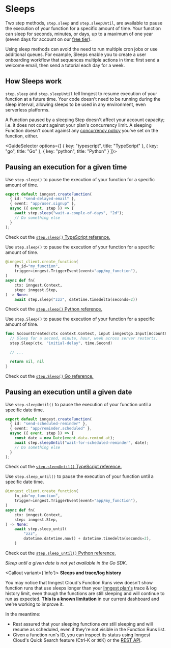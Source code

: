 

# Sleeps

Two step methods, `step.sleep` and `step.sleepUntil`, are available to pause the execution of your function for a specific amount of time. Your function can sleep for seconds, minutes, or days, up to a maximum of one year (seven days for account on our [free tier](/pricing?ref=docs-sleeps)).

Using sleep methods can avoid the need to run multiple cron jobs or use additional queues. For example, Sleeps enable you to create a user onboarding workflow that sequences multiple actions in time: first send a welcome email, then send a tutorial each day for a week.

## How Sleeps work

`step.sleep` and `step.sleepUntil` tell Inngest to resume execution of your function at a future time. Your code doesn't need to be running during the sleep interval, allowing sleeps to be used in any environment, even serverless platforms.

A Function paused by a sleeping Step doesn't affect your account capacity; i.e. it does not count against your plan's concurrency limit. A sleeping Function doesn't count against any [concurrency policy](/docs/guides/concurrency) you've set on the function, either.


<GuideSelector
  options={[
    { key: "typescript", title: "TypeScript" },
    { key: "go", title: "Go" },
    { key: "python", title: "Python" }
  ]}>


## Pausing an execution for a given time


<GuideSection show="typescript">

  Use `step.sleep()` to pause the execution of your function for a specific amount of time.


```ts
export default inngest.createFunction(
  { id: "send-delayed-email" },
  { event: "app/user.signup" },
  async ({ event, step }) => {
    await step.sleep("wait-a-couple-of-days", "2d");
    // Do something else
  }
);
```


Check out the [`step.sleep()` TypeScript reference.](/docs/reference/functions/step-sleep)

</GuideSection>

<GuideSection show="python">

  Use `step.sleep()` to pause the execution of your function for a specific amount of time.

  ```py
  @inngest_client.create_function(
      fn_id="my_function",
      trigger=inngest.TriggerEvent(event="app/my_function"),
  )
  async def fn(
      ctx: inngest.Context,
      step: inngest.Step,
  ) -> None:
      await step.sleep("zzz", datetime.timedelta(seconds=2))
  ```

Check out the [`step.sleep()` Python reference.](/docs/reference/python/steps/sleep)

</GuideSection>

<GuideSection show="go">

  Use `step.Sleep()` to pause the execution of your function for a specific amount of time.

  ```go
  func AccountCreated(ctx context.Context, input inngestgo.Input[AccountCreatedEvent]) (any, error) {
    // Sleep for a second, minute, hour, week across server restarts.
    step.Sleep(ctx, "initial-delay", time.Second)

    // ...

    return nil, nil
  }
  ```

  Check out the [`step.Sleep()` Go reference.](https://pkg.go.dev/github.com/inngest/inngestgo@v0.9.0/step#Sleep)

</GuideSection>


## Pausing an execution until a given date


<GuideSection show="typescript">

Use `step.sleepUntil()` to pause the execution of your function until a specific date time.


```ts
export default inngest.createFunction(
  { id: "send-scheduled-reminder" },
  { event: "app/reminder.scheduled" },
  async ({ event, step }) => {
    const date = new Date(event.data.remind_at);
    await step.sleepUntil("wait-for-scheduled-reminder", date);
    // Do something else
  }
);
```


Check out the [`step.sleepUntil()` TypeScript reference.](/docs/reference/functions/step-sleep-until)

</GuideSection>

<GuideSection show="python">

  Use `step.sleep_until()` to pause the execution of your function until a specific date time.

```py
@inngest_client.create_function(
    fn_id="my_function",
    trigger=inngest.TriggerEvent(event="app/my_function"),
)
async def fn(
    ctx: inngest.Context,
    step: inngest.Step,
) -> None:
    await step.sleep_until(
        "zzz",
        datetime.datetime.now() + datetime.timedelta(seconds=2),
    )
```
Check out the [`step.sleep_until()` Python reference.](/docs/reference/python/steps/sleep-until)

</GuideSection>

<GuideSection show="go">

  _Sleep until a given date is not yet available in the Go SDK._

</GuideSection>

</GuideSelector>

<Callout variant={'info'}>
  **Sleeps and trace/log history**

  You may notice that Inngest Cloud's Function Runs view doesn't show function runs that use sleeps longer than your [Inngest plan's](/pricing?ref=docs-sleeps) trace & log history limit, even though the functions are still sleeping and will continue to run as expected. **This is a known limitation** in our current dashboard and we're working to improve it.

  In the meantime:

  - Rest assured that your sleeping functions *are* still sleeping and will resume as scheduled, even if they're not visible in the Function Runs list.
  - Given a function run's ID, you can inspect its status using Inngest Cloud's Quick Search feature (Ctrl-K or ⌘K) or the [REST API](https://api-docs.inngest.com/docs/inngest-api/).
</Callout>
